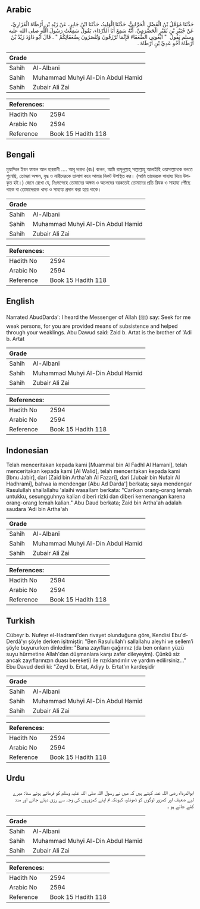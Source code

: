 ## Arabic


<div dir="rtl" lang="ar" style={{fontSize:'larger',backgroundColor:'#f8f9fa',padding:20}}>
حَدَّثَنَا مُؤَمَّلُ بْنُ الْفَضْلِ الْحَرَّانِيُّ، حَدَّثَنَا الْوَلِيدُ، حَدَّثَنَا ابْنُ جَابِرٍ، عَنْ زَيْدِ بْنِ أَرْطَاةَ الْفَزَارِيِّ، عَنْ جُبَيْرِ بْنِ نُفَيْرٍ الْحَضْرَمِيِّ، أَنَّهُ سَمِعَ أَبَا الدَّرْدَاءِ، يَقُولُ سَمِعْتُ رَسُولَ اللَّهِ صلى الله عليه وسلم يَقُولُ ‏ "‏ ابْغُونِي الضُّعَفَاءَ فَإِنَّمَا تُرْزَقُونَ وَتُنْصَرُونَ بِضُعَفَائِكُمْ ‏"‏ ‏.‏ قَالَ أَبُو دَاوُدَ زَيْدُ بْنُ أَرْطَاةَ أَخُو عَدِيِّ بْنِ أَرْطَاةَ ‏.‏
</div>
<div style={{backgroundColor:'#f8f9fa',padding:20, marginBottom: 10}}><table> <thead> <tr> <th>Grade</th> <th></th> </tr> </thead> <tbody> <tr><td>Sahih</td><td>Al-Albani</td></tr><tr><td>Sahih</td><td>Muhammad Muhyi Al-Din Abdul Hamid</td></tr><tr><td>Sahih</td><td>Zubair Ali Zai</td></tr></tbody></table><table> <thead> <tr> <th>References:</th> <th></th> </tr> </thead> <tbody><tr><td>Hadith No</td><td>2594</td></tr><tr><td>Arabic No</td><td>2594</td></tr><tr><td>Reference</td><td>Book 15 Hadith 118</td></tr></tbody></table></div>

## Bengali


<div dir="ltr" lang="bn" style={{fontSize:'larger',backgroundColor:'#f8f9fa',padding:20}}>
মুয়াম্মিল ইবন ফাযল আল হাররানী .... আবূ দারদা (রাঃ) বলেন, আমি রাসূলুল্লাহ্ সাল্লাল্লাহু আলাইহি ওয়াসাল্লামকে বলতে শুনেছি, তোমরা অক্ষম, বৃদ্ধ ও নারীদেরকে তালাশ করে আমার নিকট উপস্থিত কর। (আমি তাদেরকে সাহায্য দিয়ে উপকৃত হই।) জেনে রেখো যে, নিঃসন্দেহে তোমাদের অক্ষম ও অচলদের বরকতেই তোমাদের প্রতি রিযক ও সাহায্য পৌঁছে থাকে বা তোমাদেরকে খাদ্য ও সাহায্য প্রদান করা হয়ে থাকে।
</div>
<div style={{backgroundColor:'#f8f9fa',padding:20, marginBottom: 10}}><table> <thead> <tr> <th>Grade</th> <th></th> </tr> </thead> <tbody> <tr><td>Sahih</td><td>Al-Albani</td></tr><tr><td>Sahih</td><td>Muhammad Muhyi Al-Din Abdul Hamid</td></tr><tr><td>Sahih</td><td>Zubair Ali Zai</td></tr></tbody></table><table> <thead> <tr> <th>References:</th> <th></th> </tr> </thead> <tbody><tr><td>Hadith No</td><td>2594</td></tr><tr><td>Arabic No</td><td>2594</td></tr><tr><td>Reference</td><td>Book 15 Hadith 118</td></tr></tbody></table></div>

## English


<div dir="ltr" lang="en" style={{fontSize:'larger',backgroundColor:'#f8f9fa',padding:20}}>
Narrated AbudDarda': I heard the Messenger of Allah (ﷺ) say: Seek for me weak persons, for you are provided means of subsistence and helped through your weaklings. Abu Dawud said: Zaid b. Artat is the brother of 'Adi b. Artat
</div>
<div style={{backgroundColor:'#f8f9fa',padding:20, marginBottom: 10}}><table> <thead> <tr> <th>Grade</th> <th></th> </tr> </thead> <tbody> <tr><td>Sahih</td><td>Al-Albani</td></tr><tr><td>Sahih</td><td>Muhammad Muhyi Al-Din Abdul Hamid</td></tr><tr><td>Sahih</td><td>Zubair Ali Zai</td></tr></tbody></table><table> <thead> <tr> <th>References:</th> <th></th> </tr> </thead> <tbody><tr><td>Hadith No</td><td>2594</td></tr><tr><td>Arabic No</td><td>2594</td></tr><tr><td>Reference</td><td>Book 15 Hadith 118</td></tr></tbody></table></div>

## Indonesian


<div dir="ltr" lang="id" style={{fontSize:'larger',backgroundColor:'#f8f9fa',padding:20}}>
Telah menceritakan kepada kami [Muammal bin Al Fadhl Al Harrani], telah menceritakan kepada kami [Al Walid], telah menceritakan kepada kami [Ibnu Jabir], dari [Zaid bin Artha'ah Al Fazari], dari [Jubair bin Nufair Al Hadhrami], bahwa ia mendengar [Abu Ad Darda'] berkata; saya mendengar Rasulullah shallallahu 'alaihi wasallam berkata: "Carikan orang-orang lemah untukku, sesungguhnya kalian diberi rizki dan diberi kemenangan karena orang-orang lemah kalian." Abu Daud berkata; Zaid bin Artha'ah adalah saudara 'Adi bin Artha'ah
</div>
<div style={{backgroundColor:'#f8f9fa',padding:20, marginBottom: 10}}><table> <thead> <tr> <th>Grade</th> <th></th> </tr> </thead> <tbody> <tr><td>Sahih</td><td>Al-Albani</td></tr><tr><td>Sahih</td><td>Muhammad Muhyi Al-Din Abdul Hamid</td></tr><tr><td>Sahih</td><td>Zubair Ali Zai</td></tr></tbody></table><table> <thead> <tr> <th>References:</th> <th></th> </tr> </thead> <tbody><tr><td>Hadith No</td><td>2594</td></tr><tr><td>Arabic No</td><td>2594</td></tr><tr><td>Reference</td><td>Book 15 Hadith 118</td></tr></tbody></table></div>

## Turkish


<div dir="ltr" lang="tr" style={{fontSize:'larger',backgroundColor:'#f8f9fa',padding:20}}>
Cübeyr b. Nufeyr el-Hadrami'den rivayet olunduğuna göre, Kendisi Ebu'd-Derdâ'yı şöyle derken işitmiştir: "Ben Rasulullah'ı sallallahu aleyhi ve sellem’i şöyle buyururken dinledim: "Bana zayıfları çağırınız (da ben onların yüzü suyu hürmetine Allah'dan düşmanlara karşı zafer dileyeyim). Çünkü siz ancak zayıflarınızın duası bereketi) ile rızıklandırılır ve yardım edilirsiniz..." Ebu Davud dedi ki: "Zeyd b. Ertat, Adiyy b. Ertat'ın kardeşidir
</div>
<div style={{backgroundColor:'#f8f9fa',padding:20, marginBottom: 10}}><table> <thead> <tr> <th>Grade</th> <th></th> </tr> </thead> <tbody> <tr><td>Sahih</td><td>Al-Albani</td></tr><tr><td>Sahih</td><td>Muhammad Muhyi Al-Din Abdul Hamid</td></tr><tr><td>Sahih</td><td>Zubair Ali Zai</td></tr></tbody></table><table> <thead> <tr> <th>References:</th> <th></th> </tr> </thead> <tbody><tr><td>Hadith No</td><td>2594</td></tr><tr><td>Arabic No</td><td>2594</td></tr><tr><td>Reference</td><td>Book 15 Hadith 118</td></tr></tbody></table></div>

## Urdu


<div dir="rtl" lang="ur" style={{fontSize:'larger',backgroundColor:'#f8f9fa',padding:20}}>
ابوالدرداء رضی اللہ عنہ کہتے ہیں کہ میں نے رسول اللہ صلی اللہ علیہ وسلم کو فرماتے ہوئے سنا: میرے لیے ضعیف اور کمزور لوگوں کو ڈھونڈو، کیونکہ تم اپنے کمزوروں کی وجہ سے رزق دیئے جاتے اور مدد کئے جاتے ہو ۔
</div>
<div style={{backgroundColor:'#f8f9fa',padding:20, marginBottom: 10}}><table> <thead> <tr> <th>Grade</th> <th></th> </tr> </thead> <tbody> <tr><td>Sahih</td><td>Al-Albani</td></tr><tr><td>Sahih</td><td>Muhammad Muhyi Al-Din Abdul Hamid</td></tr><tr><td>Sahih</td><td>Zubair Ali Zai</td></tr></tbody></table><table> <thead> <tr> <th>References:</th> <th></th> </tr> </thead> <tbody><tr><td>Hadith No</td><td>2594</td></tr><tr><td>Arabic No</td><td>2594</td></tr><tr><td>Reference</td><td>Book 15 Hadith 118</td></tr></tbody></table></div>